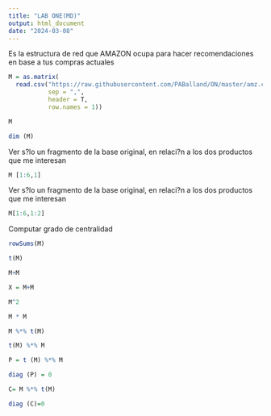 ```yaml
---
title: "LAB ONE(MD)"
output: html_document
date: "2024-03-08"
---
```


Es la estructura de red que AMAZON ocupa para hacer recomendaciones en base a tus compras actuales
```r
M = as.matrix(
  read.csv("https://raw.githubusercontent.com/PABalland/ON/master/amz.csv" , 
           sep = ",", 
           header = T, 
           row.names = 1))

M

dim (M)
```
Ver s?lo un fragmento de la base original, en relaci?n a los dos productos que me interesan
```r
M [1:6,1]
```

Ver s?lo un fragmento de la base original, en relaci?n a los dos productos que me interesan
```r
M[1:6,1:2]

```
Computar grado de centralidad
```r
rowSums(M)

t(M)

M+M

X = M+M

M^2

M * M

M %*% t(M)

t(M) %*% M

P = t (M) %*% M

diag (P) = 0

C= M %*% t(M)

diag (C)=0

```

